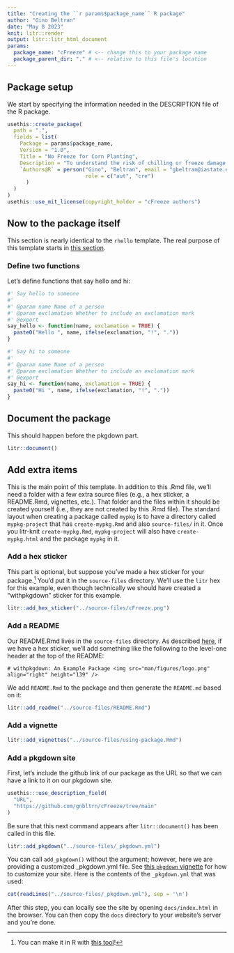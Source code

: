 ```yaml
---
title: "Creating the ``r params$package_name`` R package"
author: "Gino Beltran"
date: "May 8 2023"
knit: litr::render
output: litr::litr_html_document
params:
  package_name: "cFreeze" # <-- change this to your package name
  package_parent_dir: "." # <-- relative to this file's location
---
```


<!-- This Rmd file contains all the code needed to define an R package.  Press "Knit" in RStudio or more generally run `litr::render("name-of-this-file.Rmd")` to generate the R package.  Remember that when you want to modify anything about the R package, you should modify this document rather than the package that is outputted.
-->

## Package setup

We start by specifying the information needed in the DESCRIPTION file of the R package.

```r
usethis::create_package(
  path = ".",
  fields = list(
    Package = params$package_name,
    Version = "1.0",
    Title = "No Freeze for Corn Planting",
    Description = "To understand the risk of chilling or freeze damage when planting corn.",
    `Authors@R` = person("Gino", "Beltran", email = "gbeltran@iastate.edu",
                         role = c("aut", "cre")
      )
  )
)
usethis::use_mit_license(copyright_holder = "cFreeze authors")
```

## Now to the package itself

This section is nearly identical to the `rhello` template.  The real purpose of this template starts in [this section](#extra).

### Define two functions

Let's define functions that say hello and hi:

```r
#' Say hello to someone
#' 
#' @param name Name of a person
#' @param exclamation Whether to include an exclamation mark
#' @export 
say_hello <- function(name, exclamation = TRUE) {
  paste0("Hello ", name, ifelse(exclamation, "!", "."))
}

#' Say hi to someone
#' 
#' @param name Name of a person
#' @param exclamation Whether to include an exclamation mark
#' @export 
say_hi <- function(name, exclamation = TRUE) {
  paste0("Hi ", name, ifelse(exclamation, "!", "."))
}
```

## Document the package

This should happen before the pkgdown part.

```r
litr::document()
```

## Add extra items {#extra}

This is the main point of this template.  In addition to this .Rmd file, we'll need a folder with a few extra source files (e.g., a hex sticker, a README.Rmd, vignettes, etc.).  That folder and the files within it should be created yourself (i.e., they are not created by this .Rmd file).  The standard layout when creating a package called `mypkg` is to have a directory called `mypkg-project` that has `create-mypkg.Rmd` and also `source-files/` in it.  Once you litr-knit `create-mypkg.Rmd`, `mypkg-project` will also have `create-mypkg.html` and the package `mypkg` in it.

### Add a hex sticker

This part is optional, but suppose you've made a hex sticker for your package.^[You can make it in R with [this tool](https://github.com/GuangchuangYu/hexSticker)!]  You'd put it in the `source-files` directory.  We'll use the `litr` hex for this example, even though technically we should have created a "withpkgdown" sticker for this example.

```r
litr::add_hex_sticker("../source-files/cFreeze.png")
```

### Add a README

Our README.Rmd lives in the `source-files` directory.  As described [here](https://pkgdown.r-lib.org/reference/build_home.html#package-logo), if we have a hex sticker, we'll add something like the following to the level-one header at the top of the README:

```
# withpkgdown: An Example Package <img src="man/figures/logo.png" align="right" height="139" />
```

We add `README.Rmd` to the package and then generate the `README.md` based on it:

```r
litr::add_readme("../source-files/README.Rmd")
```

### Add a vignette

```r
litr::add_vignettes("../source-files/using-package.Rmd")
```

### Add a pkgdown site

First, let's include the github link of our package as the URL so that we can have a link to it on our pkgdown site.

```r
usethis:::use_description_field(
  "URL",
  "https://github.com/gnbltrn/cFreeze/tree/main"
)
```

Be sure that this next command appears after `litr::document()` has been called in this file.

```r
litr::add_pkgdown("../source-files/_pkgdown.yml")
```

You can call `add_pkgdown()` without the argument; however, here we are providing a customized _pkgdown.yml file.  See [this `pkgdown` vignette](https://pkgdown.r-lib.org/articles/customise.html) for how to customize your site.  Here is the contents of the `_pkgdown.yml` that was used:

```r
cat(readLines("../source-files/_pkgdown.yml"), sep = '\n')
```

After this step, you can locally see the site by opening `docs/index.html` in the browser.  You can then copy the `docs` directory to your website's server and you're done.

